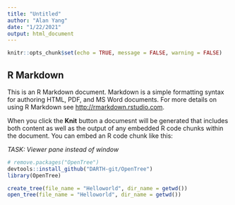 ---
title: "Untitled"
author: "Alan Yang"
date: "1/22/2021"
output: html_document
---

```{r setup, include=FALSE}
knitr::opts_chunk$set(echo = TRUE, message = FALSE, warning = FALSE)
```

## R Markdown

This is an R Markdown document. Markdown is a simple formatting syntax for authoring HTML, PDF, and MS Word documents. For more details on using R Markdown see <http://rmarkdown.rstudio.com>.

When you click the **Knit** button a documesnt will be generated that includes both content as well as the output of any embedded R code chunks within the document. You can embed an R code chunk like this:

*TASK: Viewer pane instead of window*

```{r,}
# remove.packages("OpenTree")
devtools::install_github("DARTH-git/OpenTree")
library(OpenTree)

create_tree(file_name = "Helloworld", dir_name = getwd())
open_tree(file_name = "Helloworld", dir_name = getwd())
```



